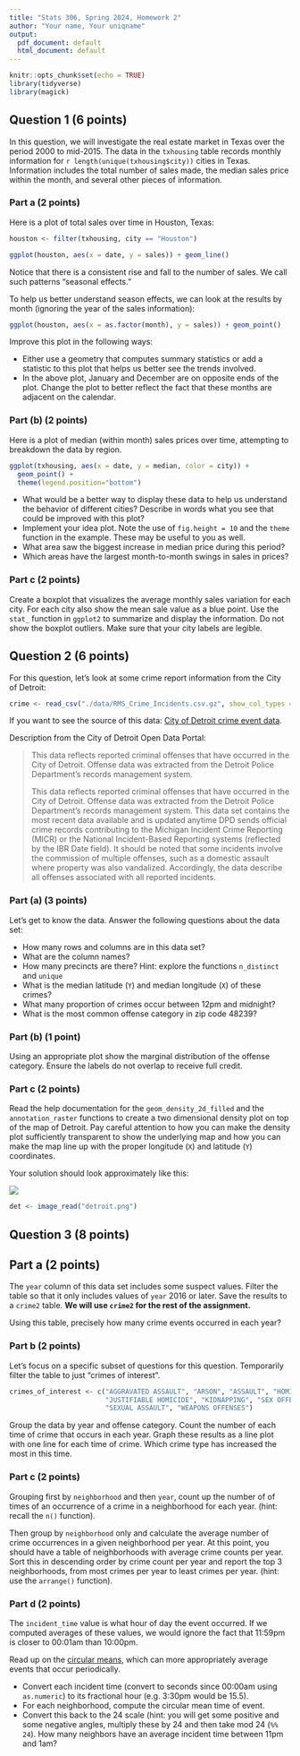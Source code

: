 ```yaml
---
title: "Stats 306, Spring 2024, Homework 2"
author: "Your name, Your uniqname"
output:
  pdf_document: default
  html_document: default
---
```


```r
knitr::opts_chunk$set(echo = TRUE)
library(tidyverse)
library(magick)
```


## Question 1 (6 points)

In this question, we will investigate the real estate market in Texas over the period 2000 to
mid-2015. The data in the `txhousing` table records monthly information for `r length(unique(txhousing$city))` cities in Texas. Information includes the total number of sales made, the median sales price within the month, and several other pieces of information.

### Part a (2 points)
Here is a plot of total sales over time in Houston, Texas:

```r
houston <- filter(txhousing, city == "Houston")

ggplot(houston, aes(x = date, y = sales)) + geom_line()
```

Notice that there is a consistent rise and fall to the number of sales. We call such patterns "seasonal effects."

To help us better understand season effects, we can look at the results by month (ignoring the year of the sales information):

```r
ggplot(houston, aes(x = as.factor(month), y = sales)) + geom_point()
```

Improve this plot in the following ways:

* Either use a geometry that computes summary statistics or add a statistic to this plot that helps us better see the trends involved.
* In the above plot, January and December are on opposite ends of the plot. Change the plot to better reflect the fact that these months are adjacent on the calendar. 



### Part (b) (2 points)

Here is a plot of median (within month) sales prices over time, attempting to breakdown the data by 
region.

```r
ggplot(txhousing, aes(x = date, y = median, color = city)) + 
  geom_point() + 
  theme(legend.position="bottom")
```

* What would be a better way to display these data to help us understand the behavior of different cities? Describe in words what you see that could be improved with this plot?
* Implement your idea plot. Note the use of `fig.height = 10` and the `theme` function in the example. These may be useful to you as well.
* What area
saw the biggest increase in median price during this period? 
* Which areas have
the largest month-to-month swings in sales in prices?



### Part c (2 points)

Create a boxplot that visualizes the average monthly sales variation for each city.
For each city also show the mean sale value as a blue point.
Use the `stat_` function in `ggplot2` to summarize and display the information.
Do not show the boxplot outliers. Make sure that your city labels are legible.


## Question 2 (6 points)

For this question, let's look at some crime report information from the City of Detroit:
```r
crime <- read_csv("./data/RMS_Crime_Incidents.csv.gz", show_col_types = 'FALSE')
```

If you want to see the source of this data: [City of Detroit crime event data](https://data.detroitmi.gov/datasets/detroitmi::rms-crime-incidents/explore).

Description from the City of Detroit Open Data Portal:

> This data reflects reported criminal offenses that have occurred in the City of Detroit. Offense data was extracted from the Detroit Police Department's records management system.
>
> This data reflects reported criminal offenses that have occurred in the City of Detroit. Offense data was extracted from the Detroit Police Department's records management system. This data set contains the most recent data available and is updated anytime DPD sends official crime records contributing to the Michigan Incident Crime Reporting (MICR) or the National Incident-Based Reporting systems (reflected by the IBR Date field). It should be noted that some incidents involve the commission of multiple offenses, such as a domestic assault where property was also vandalized. Accordingly, the data describe all offenses associated with all reported incidents.

### Part (a) (3 points)

Let's get to know the data. Answer the following questions about the data set:

* How many rows and columns are in this data set?
* What are the column names?
* How many precincts are there? Hint: explore the functions `n_distinct` and `unique`
* What is the median latitude (`Y`) and median longitude (`X`) of these crimes?
* What many proportion of crimes occur between 12pm and midnight?
* What is the most common offense category in zip code 48239?

### Part (b) (1 point)

Using an appropriate plot show the marginal distribution of the offense category. Ensure the labels do not overlap to receive full credit.


### Part c (2 points)

Read the help documentation for the `geom_density_2d_filled` and the `annotation_raster` functions to create a two dimensional density plot on top of the map of Detroit. Pay careful attention to how you can make the density plot sufficiently transparent to show the underlying map and how you can make the map line up with the proper longitude (`X`) and latitude (`Y`) coordinates.

Your solution should look approximately like this:

<img src = "./hw2_challenge_plot.png" />

```r
det <- image_read("detroit.png")
```

## Question 3 (8 points)

## Part a (2 points)

The `year` column of this data set includes some suspect values. Filter the table so that it only includes values of `year` 2016 or later. Save the results to a `crime2` table. **We will use `crime2` for the rest of the assignment.**

Using this table, precisely how many crime events occurred in each year?


### Part b (2 points)

Let's focus on a specific subset of questions for this question. Temporarily filter the table to just "crimes of interest".

```r
crimes_of_interest <- c("AGGRAVATED ASSAULT", "ARSON", "ASSAULT", "HOMICIDE", 
                        "JUSTIFIABLE HOMICIDE", "KIDNAPPING", "SEX OFFENSES", 
                        "SEXUAL ASSAULT", "WEAPONS OFFENSES")
```

Group the data by year and offense category. Count the number of each time of crime that occurs in each year. Graph these results as a line plot with one line for each time of crime. Which crime type has increased the most in this time.

### Part c (2 points) 

Grouping first by `neighborhood` and then `year`, count up the number of of times of an occurrence of a crime in a neighborhood for each year. (hint: recall the `n()` function).

Then group by `neighborhood` only and calculate the average number of crime occurrences in a given neighborhood per year. At this point, you should have a table of neighborhoods with average crime counts per year. Sort this in descending order by crime count per year and report the top 3 neighborhoods, from most crimes per year to least crimes per year. (hint: use the `arrange()` function).


### Part d (2 points)

The `incident_time` value is what hour of day the event occurred. If we computed averages of these values, we would ignore the fact that 11:59pm is closer to 00:01am than 10:00pm.

Read up on the [circular means](https://en.wikipedia.org/wiki/Circular_mean), which can more appropriately average events that occur periodically.

* Convert each incident time (convert to seconds since 00:00am using `as.numeric`) to its fractional hour (e.g. 3:30pm would be 15.5). 
* For each neighborhood, compute the circular mean time of event. 
* Convert this back to the 24 scale (hint: you will get some positive and some negative angles, multiply these by 24 and then take mod 24 (`%% 24`). How many neighbors have an average incident time between 11pm and 1am?



